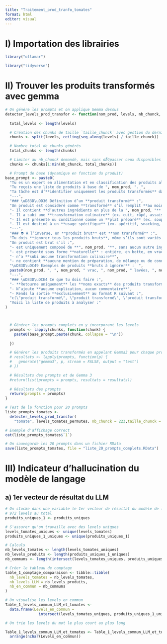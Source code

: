 ```yaml
---
title: "Traitement_prod_tranfo_tomates"
format: html
editor: visual
---
```


# I) Importation des librairies

```r
library("ollamar")

library("tidyverse")
```

# II) Trouver les produits transformés avec gemma

```r
# On génère les prompts et on applique Gemma dessus
detecter_levels_prod_transfor <- function(nom_prod, levels, nb_chunck, taille_chunck) {
  
  total_levels <- length(levels)

  # Création des chunks de taille `taille_chunck` avec gestion du dernier chunk partiel
  chunks <- split(levels, ceiling(seq_along(levels) / taille_chunck))

  # Nombre total de chunks générés
  total_chunks <- length(chunks)

  # Limiter au nb_chunck demandé, mais sans dÃ©passer ceux disponibles
  chunks <- chunks[1:min(nb_chunck, total_chunks)]

  # Prompt de base (dynamique en fonction du produit)
base_prompt <- paste0(
  "Tu es un expert en alimentation et en classification des produits alimentaires.",
  "Tu reçois une liste de produits à base de ", nom_prod, ". ", 
  "Ta tâche est d’**identifier uniquement les produits transformés** dans cette liste.",
  "---",
  "### \uD83D\uDD36 Définition d’un **produit transformé** :",
  "Un produit est considéré comme **transformé** s’il remplit **au moins un** des critères suivants :",
  "- Il contient **d’autres ingrédients en plus de la ", nom_prod, "** (par exemple : chou, vinaigrette, gingembre, panais, quinoa, etc.)",
  "- Il a subi une **transformation culinaire** (ex. cuit, râpé, assaisonné, mixé, fermenté, stérilisé…)",
  "- Il est présenté ou conditionné comme un **plat préparé** (ex. soupe, purée, tartinade, chips, coleslaw, conserve, plat cuisiné, bocal, barquette, bouteille…)",
  "- Il est destiné à un **usage spécifique** (ex. apéritif, snacking, bébé, mix de crudités, etc.)",
  "---",
  "### ⛔ À l’inverse, un **produit brut** est **non transformé** :",
  "Tu dois **ignorer tous les produits bruts**, même s’ils sont variés ou bio.",  
  "Un produit est brut s’il :",
  "- est uniquement composé de **", nom_prod, "**, sans aucun autre ingrédient",
  "- est présenté sous forme **naturelle** : entière, en botte, en vrac, en sac, lavée ou non, bio ou non, orange, jaune, violette, de différentes variétés",
  "- n’a **subi aucune transformation culinaire**",
  "- ne contient **aucune mention de préparation, de mélange ou de conditionnement culinaire**",
  "\uD83D\uDC49 Exemples de produits **bruts à ignorer** :  ",
  paste0(nom_prod, ", ", nom_prod, " vrac, ", nom_prod, " lavées, ", nom_prod, " bio, ", nom_prod, " en botte, ", nom_prod, " jaune, ", nom_prod, " non lavées, etc."),
  "---",
  "### \uD83D\uDCE4 Ce que tu dois faire :",
  "- **Retourne uniquement** les **noms exacts** des produits transformés de la liste, **copiés tels quels**",
  "- N’ajoute **aucune explication, aucun commentaire**",
  "- Rends la sortie **exclusivement** au format R suivant :",
  "c(\"produit transformé\", \"produit transformé\", \"produit transformé\")",
  "Voici la liste de produits à analyser :"
)



  # Générer les prompts complets en y incorporant les levels
  prompts <- lapply(chunks, function(chunk) {
    paste0(base_prompt,paste(chunk, collapse = "\n"))
    
  })

  # Générer les produits transformés en appelant Gemma3 pour chaque prompt
  # resultats <- lapply(prompts, function(p) {
  #   generate("gemma3", p, stream = FALSE, output = "text")
  # })

  # Résultats des prompts et de Gemma 3
  #return(list(prompts = prompts, resultats = resultats))
  
  # Résultats des prompts
  return(prompts = prompts)
}
```

```r
# Test de la fonction pour 20 prompts 
liste_prompts_tomates <- 
  detecter_levels_prod_transfor(
    "tomate", levels_tomates_permutes, nb_chunck = 223,taille_chunck = 20)

# Exemple d'affichage correct 
cat(liste_prompts_tomates$`1`)

# On sauvegarde les 20 prompts dans un fichier RData
save(liste_prompts_tomates, file = "liste_20_prompts_complets.RData")
```

# III) Indicateur d'hallucination du modèle de langage

## a) 1er vecteur de résultat du LLM

```r

# On stocke dans une variable le 1er vecteur de résultat du modèle de langage
# 972 levels au total
produits_uniques_1 <- produits_uniques

# S'assurer qu'on travaille avec des levels uniques
levels_tomates_uniques <- unique(levels_tomates)
produits_uniques_1_uniques <- unique(produits_uniques_1)

# Calculs
nb_levels_tomates <- length(levels_tomates_uniques)
nb_levels_produits <- length(produits_uniques_1_uniques)
nb_communs <- length(intersect(levels_tomates_uniques, produits_uniques_1_uniques))

# Créer le tableau de comptage
table_1_comptage_comparaison <- tibble::tibble(
  nb_levels_tomates = nb_levels_tomates,
  nb_levels_LLM = nb_levels_produits,
  nb_en_commun = nb_communs
)

```

```r
# On visualise les levels en commun
Table_1_levels_commun_LLM_et_tomates <- 
  data.frame(Levels_en_commun = 
               intersect(levels_tomates_uniques, produits_uniques_1_uniques))

# On trie les levels du mot le plus court au plus long

Table_1_levels_commun_LLM_et_tomates <- Table_1_levels_commun_LLM_et_tomates %>%
  arrange(nchar(Levels_en_commun))

```

